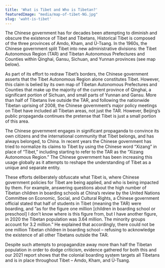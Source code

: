 ```yaml
---
title: 'What is Tibet and Who is Tibetan?'
featuredImage: "media/map-of-tibet-NG.jpg"
slug: 'waht-is-tibet'
---
```

The Chinese government has for decades been attempting to diminish and obscure the existence of Tibet and Tibetans. Historical Tibet is composed of the three provinces of Amdo, Kham, and Ü-Tsang. In the 1960s, the Chinese government split Tibet into new administrative divisions: the Tibet Autonomous Region (TAR) and Tibetan Autonomous Prefectures and Counties within Qinghai, Gansu, Sichuan, and Yunnan provinces (see map below).  

As part of its effort to redraw Tibet’s borders, the Chinese government asserts that the Tibet Autonomous Region alone constitutes Tibet. However, this claim is belied by its own map of Tibetan Autonomous Prefectures and Counties that make up the majority of the current province of Qinghai, a significant portion of Sichuan, and small parts of Yunnan and Gansu. More than half of Tibetans live outside the TAR, and following the nationwide Tibetan uprising of 2008, the Chinese government’s major policy meetings on Tibet have included all Tibetan areas, not just the TAR. However, Beijing’s public propaganda continues the pretense that Tibet is just a small portion of this area.

The Chinese government engages in significant propaganda to convince its own citizens and the international community that Tibet belongs, and has always belonged, to China. In recent years the Chinese government has tried to normalize its claims to Tibet by using the Chinese word “Xizang” in place of “Tibet,” including starting to refer to the TAR as the “Xizang Autonomous Region.” The Chinese government has been increasing this usage globally as it attempts to reshape the understanding of Tibet as a unique and separate entity.  

These efforts deliberately obfuscate what Tibet is, where Chinese government policies for Tibet are being applied, and who is being impacted by them. For example, answering questions about the high number of Tibetan children in boarding schools at China’s review by the United Nations Committee on Economic, Social, and Cultural Rights, a Chinese government official stated that half of students in Tibet (meaning the TAR) were boarding, and “as for the figure one million [children in boarding school or preschool] I don’t know where is this figure from, but I have another figure, in 2020 the Tibetan population was 3.64 million. The minority groups account for 3.2 million.” He explained that accordingly, there could not be one million Tibetan children in boarding school – refusing to acknowledge the existence of all other Tibetans outside the TAR. 

Despite such attempts to propagandize away more than half the Tibetan population in order to dodge criticism, evidence gathered for both this and our 2021 report shows that the colonial boarding system targets all Tibetans and is in place throughout Tibet – Amdo, Kham, and Ü-Tsang.



